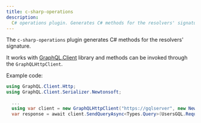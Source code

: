 ```yaml
---
title: c-sharp-operations
description:
  C# operations plugin. Generates C# methods for the resolvers' signature. Works with GraphQL.
---
```




<PluginHeader />

The `c-sharp-operations` plugin generates C# methods for the resolvers' signature.

It works with [GraphQL.Client](https://nuget.org/packages/GraphQL.Client) library and methods can be
invoked through the `GraphQLHttpClient`.

Example code:

```c#
using GraphQL.Client.Http;
using GraphQL.Client.Serializer.Newtonsoft;

  ...
  using var client = new GraphQLHttpClient("https://gqlserver", new NewtonsoftJsonSerializer());
  var response = await client.SendQueryAsync<Types.Query>(UsersGQL.Request());
```

<PluginApiDocs />
